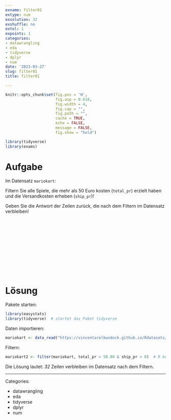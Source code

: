 ```yaml
---
exname: filter01
extype: num
exsolution: 32
exshuffle: no
extol: 1
expoints: 1
categories:
- datawrangling
- eda
- tidyverse
- dplyr
- num
date: '2023-03-27'
slug: filter01
title: filter01

---
```







```r
knitr::opts_chunk$set(fig.pos = 'H',
                      fig.asp = 0.618,
                      fig.width = 4,
                      fig.cap = "", 
                      fig.path = "",
                      cache = TRUE,
                      echo = FALSE,
                      message = FALSE,
                      fig.show = "hold")

library(tidyverse)
library(exams)
```






# Aufgabe

Im Datensatz `mariokart`: 

Filtern Sie alle Spiele, die mehr als 50 Euro kosten  (`total_pr`) erzielt haben und die Versandkosten erheben (`ship_pr`)!

Geben Sie die Antwort der Zeilen zurück, die nach dem Filtern im Datensatz verbleiben!    



</br>
</br>
</br>
</br>
</br>
</br>
</br>
</br>
</br>
</br>

# Lösung

Pakete starten:

```r
library(easystats)
library(tidyverse)  # startet das Paket tidyverse
```






Daten importieren:

```r
mariokart <- data_read("https://vincentarelbundock.github.io/Rdatasets/csv/openintro/mariokart.csv")
```




Filtern:

```r
mariokart2 <- filter(mariokart, total_pr > 50.00 & ship_pr > 0)  # R bentzt Dezimalpunkt
```


Die Lösung lautet: *32* Zeilen verbleiben im Datensatz nach dem Filtern.



---

Categories: 

- datawrangling
- eda
- tidyverse
- dplyr
- num

